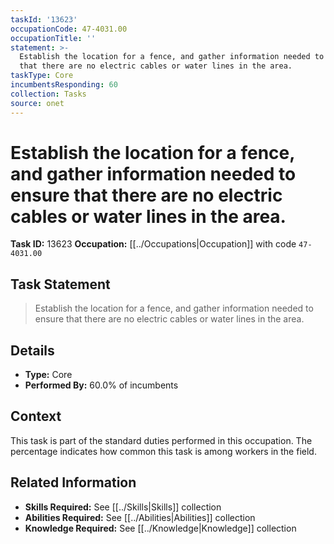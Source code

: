 ```yaml
---
taskId: '13623'
occupationCode: 47-4031.00
occupationTitle: ''
statement: >-
  Establish the location for a fence, and gather information needed to ensure
  that there are no electric cables or water lines in the area.
taskType: Core
incumbentsResponding: 60
collection: Tasks
source: onet
---
```

# Establish the location for a fence, and gather information needed to ensure that there are no electric cables or water lines in the area.

**Task ID:** 13623
**Occupation:** [[../Occupations|Occupation]] with code `47-4031.00`

## Task Statement

> Establish the location for a fence, and gather information needed to ensure that there are no electric cables or water lines in the area.

## Details

- **Type:** Core
- **Performed By:** 60.0% of incumbents

## Context

This task is part of the standard duties performed in this occupation. The percentage indicates how common this task is among workers in the field.

## Related Information

- **Skills Required:** See [[../Skills|Skills]] collection
- **Abilities Required:** See [[../Abilities|Abilities]] collection
- **Knowledge Required:** See [[../Knowledge|Knowledge]] collection
